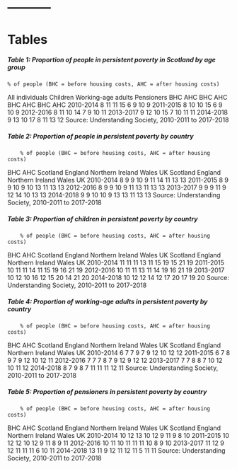 # -----------

# Tables

##### Table 1: Proportion of people in persistent poverty in Scotland by age group

   	% of people (BHC = before housing costs, AHC = after housing costs)
All individuals	Children	Working-age adults	Pensioners
BHC	AHC	BHC	AHC	BHC	AHC	BHC	AHC
2010-2014	8	11	11	15	6	9	10	9
2011-2015	8	10	10	15	6	9	10	9
2012-2016	8	11	10	14	7	9	10	11
2013-2017	9	12	10	15	7	10	11	11
2014-2018	9	13	10	17	8	11	13	12
Source: Understanding Society, 2010-2011 to 2017-2018

##### Table 2: Proportion of people in persistent poverty by country

     	% of people (BHC = before housing costs, AHC = after housing costs)
BHC	AHC
Scotland	England	Northern Ireland	Wales	UK	Scotland	England	Northern Ireland	Wales	UK
2010-2014	8	9	9	10	9	11	14	11	13	13
2011-2015	8	9	9	10	9	10	13	11	13	13
2012-2016	8	9	9	10	9	11	13	11	13	13
2013-2017	9	9	9	11	9	12	14	10	13	13
2014-2018	9	9	10	10	9	13	13	11	13	13
Source: Understanding Society, 2010-2011 to 2017-2018

##### Table 3: Proportion of children in persistent poverty by country

     	% of people (BHC = before housing costs, AHC = after housing costs)
BHC	AHC
Scotland	England	Northern Ireland	Wales	UK	Scotland	England	Northern Ireland	Wales	UK
2010-2014	11	11	11	13	11	15	19	15	21	19
2011-2015	10	11	11	14	11	15	19	16	21	19
2012-2016	10	11	11	13	11	14	19	16	21	19
2013-2017	10	12	10	16	12	15	20	14	21	20
2014-2018	10	12	12	14	12	17	20	17	19	20
Source: Understanding Society, 2010-2011 to 2017-2018

##### Table 4: Proportion of working-age adults in persistent poverty by country

     	% of people (BHC = before housing costs, AHC = after housing costs)
BHC	AHC
Scotland	England	Northern Ireland	Wales	UK	Scotland	England	Northern Ireland	Wales	UK
2010-2014	6	7	7	9	7	9	12	10	12	12
2011-2015	6	7	8	9	7	9	12	10	12	11
2012-2016	7	7	7	8	7	9	12	9	12	12
2013-2017	7	7	8	8	7	10	12	10	11	12
2014-2018	8	7	9	8	7	11	11	11	12	11
Source: Understanding Society, 2010-2011 to 2017-2018

##### Table 5: Proportion of pensioners in persistent poverty by country

     	% of people (BHC = before housing costs, AHC = after housing costs)
BHC	AHC
Scotland	England	Northern Ireland	Wales	UK	Scotland	England	Northern Ireland	Wales	UK
2010-2014	10	12	13	10	12	9	11	9	8	10
2011-2015	10	12	12	10	12	9	11	8	9	11
2012-2016	10	11	10	11	11	11	10	8	9	10
2013-2017	11	12	9	12	11	11	11	6	10	11
2014-2018	13	11	9	12	11	12	11	5	11	11
Source: Understanding Society, 2010-2011 to 2017-2018